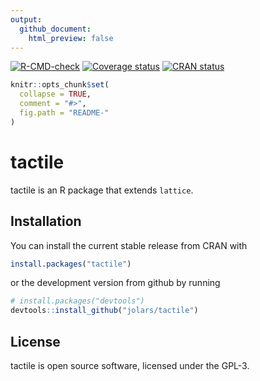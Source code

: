 ---
output:
  github_document:
    html_preview: false
---

<!-- badges: start -->
[![R-CMD-check](https://github.com/jolars/tactile/actions/workflows/R-CMD-check.yaml/badge.svg)](https://github.com/jolars/tactile/actions/workflows/R-CMD-check.yaml)
[![Coverage status](https://app.codecov.io/github/jolars/tactile/branch/master/graph/badge.svg)](https://app.codecov.io/github/jolars/tactile?branch=master)
[![CRAN status](http://www.r-pkg.org/badges/version/tactile)](https://cran.r-project.org/package=tactile)
<!-- badges: end -->

<!-- README.md is generated from README.Rmd. Please edit that file -->

```{r, echo = FALSE}
knitr::opts_chunk$set(
  collapse = TRUE,
  comment = "#>",
  fig.path = "README-"
)
```

# tactile

tactile is an R package that extends `lattice`.

## Installation

You can install the current stable release from CRAN with 

```{r cran-installation, eval = FALSE}
install.packages("tactile")
```

or the development version from github by running

```{r gh-installation, eval = FALSE}
# install.packages("devtools")
devtools::install_github("jolars/tactile")
```

## License

tactile is open source software, licensed under the GPL-3.
